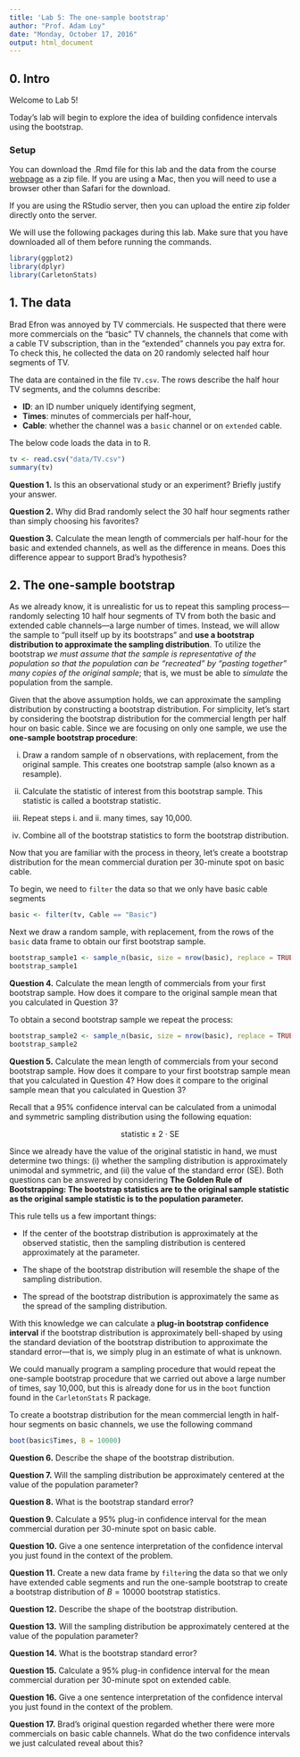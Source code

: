 ```yaml
---
title: 'Lab 5: The one-sample bootstrap'
author: "Prof. Adam Loy"
date: "Monday, October 17, 2016"
output: html_document
---
```


## 0. Intro

Welcome to Lab 5!

Today's lab will begin to explore the idea of building confidence intervals using the bootstrap.

### Setup
You can download the .Rmd file for this lab and the data from the course [webpage](http://math107-lu.github.io/) as a zip file. If you are using a Mac, then you will need to use a browser other than Safari for the download. 

If you are using the RStudio server, then you can upload the entire zip folder directly onto the server.

We will use the following packages during this lab. Make sure that you have downloaded all of them before running the commands.


```r
library(ggplot2)
library(dplyr)
library(CarletonStats)
```

## 1. The data

Brad Efron was annoyed by TV commercials. He suspected that there were more commercials on the "basic" TV channels, the channels that come with a cable TV subscription, than in the "extended" channels you pay extra for. To check this, he collected the data on 20 randomly selected half hour segments of TV. 

The data are contained in the file `TV.csv`.  The rows describe the half hour TV segments, and the columns describe:

* **ID**: an ID number uniquely identifying segment,
* **Times**: minutes of commercials per half-hour,
* **Cable**: whether the channel was a `basic` channel or on `extended` cable.

The below code loads the data in to R.

```r
tv <- read.csv("data/TV.csv")
summary(tv)
```

**Question 1.** Is this an observational study or an experiment? Briefly justify your answer.

**Question 2.** Why did Brad randomly select the 30 half hour segments rather than simply choosing his favorites?

**Question 3.** Calculate the mean length of commercials per half-hour for the basic and extended channels, as well as the difference in means. Does this difference appear to support Brad's hypothesis?

## 2. The one-sample bootstrap

As we already know, it is unrealistic for us to repeat this sampling process---randomly selecting 10 half hour segments of TV from both the basic and extended cable channels---a large number of times. Instead, we will allow the sample to "pull itself up by its bootstraps" and **use a bootstrap distribution to approximate the sampling distribution**. To utilize the bootstrap *we must assume that the sample is representative of the population so that the population can be "recreated" by "pasting together" many copies of the original sample*; that is, we must be able to *simulate* the population from the sample. 

Given that the above assumption holds, we can approximate the sampling distribution by constructing a bootstrap distribution. For simplicity, let's start by considering the bootstrap distribution for the commercial length per half hour on basic cable. Since we are focusing on only one sample, we use the **one-sample bootstrap procedure**:

i) Draw a random sample of n observations, with replacement, from the original sample. This creates one bootstrap sample (also known as a resample).

ii) Calculate the statistic of interest from this bootstrap sample. This statistic is called a bootstrap statistic.

iii) Repeat steps i. and ii. many times, say 10,000.

iv) Combine all of the bootstrap statistics to form the bootstrap distribution. 


Now that you are familiar with the process in theory, let's create a bootstrap distribution for the mean commercial duration per 30-minute spot on basic cable.


To begin, we need to `filter` the data so that we only have basic cable segments

```r
basic <- filter(tv, Cable == "Basic")
```

Next we draw a random sample, with replacement, from the rows of the `basic` data frame to obtain our first bootstrap sample.

```r
bootstrap_sample1 <- sample_n(basic, size = nrow(basic), replace = TRUE)
bootstrap_sample1
```

**Question 4.** Calculate the mean length of commercials from your first bootstrap sample. How does it compare to the original sample mean that you calculated in Question 3?


To obtain a second bootstrap sample we repeat the process:

```r
bootstrap_sample2 <- sample_n(basic, size = nrow(basic), replace = TRUE)
bootstrap_sample2
```

**Question 5.** Calculate the mean length of commercials from your second bootstrap sample.  How does it compare to your first bootstrap sample mean that you calculated in Question 4? How does it compare to the original sample mean that you calculated in Question 3?



Recall that a 95% confidence interval can be calculated from a unimodal and symmetric sampling distribution using the following equation:

$$\text{statistic} \pm 2 \cdot\text{SE}$$

Since we already have the value of the original statistic in hand, we must determine two things: (i) whether the sampling distribution is approximately unimodal and symmetric, and (ii) the value of the standard error (SE). Both questions can be answered by considering **The Golden Rule of Bootstrapping: The bootstrap statistics are to the original sample statistic as the original sample statistic is to the population parameter.**

This rule tells us a few important things:

* If the center of the bootstrap distribution is approximately at the observed statistic, then the sampling distribution is centered approximately at the parameter.

* The shape of the bootstrap distribution will resemble the shape of the sampling distribution.

* The spread of the bootstrap distribution is approximately the same as the spread of the sampling distribution.

With this knowledge we can calculate a **plug-in bootstrap confidence interval** if the bootstrap distribution is approximately bell-shaped by using the standard deviation of the bootstrap distribution to approximate the standard error---that is, we simply plug in an estimate of what is unknown.


We could manually program a sampling procedure that would repeat the one-sample bootstrap procedure that we carried out above a large number of times, say 10,000, but this is already done for us in the `boot` function found in the `CarletonStats` R package.

To create a bootstrap distribution for the mean commercial length in half-hour segments on basic channels, we use the following command

```r
boot(basic$Times, B = 10000)
```


**Question 6.** Describe the shape of the bootstrap distribution.

**Question 7.** Will the sampling distribution be approximately centered at the value of the population parameter?

**Question 8.** What is the bootstrap standard error?

**Question 9.** Calculate a 95% plug-in confidence interval for the mean commercial duration per 30-minute spot on basic cable. 

**Question 10.** Give a one sentence interpretation of the confidence interval you just found in the context of the problem.


**Question 11.** Create a new data frame by `filter`ing the data so that we only have extended cable segments and run the one-sample bootstrap to create a bootstrap distribution of $B=10000$ bootstrap statistics.

**Question 12.** Describe the shape of the bootstrap distribution.

**Question 13.** Will the sampling distribution be approximately centered at the value of the population parameter?

**Question 14.** What is the bootstrap standard error?

**Question 15.** Calculate a 95% plug-in confidence interval for the mean commercial duration per 30-minute spot on extended cable. 

**Question 16.** Give a one sentence interpretation of the confidence interval you just found in the context of the problem.

**Question 17.** Brad's original question regarded whether there were more commercials on basic cable channels. What do the two confidence intervals we just calculated reveal about this?
